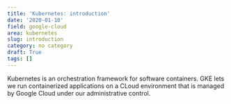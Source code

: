 ```yaml
---
title: 'Kubernetes: introduction'
date: '2020-01-10'
field: google-cloud
area: kubernetes
slug: introduction
category: no category
draft: True
tags: []
---
```


Kubernetes is an orchestration framework for software containers. GKE lets we run containerized applications on a CLoud environment that is managed by Google Cloud under our administrative control.
